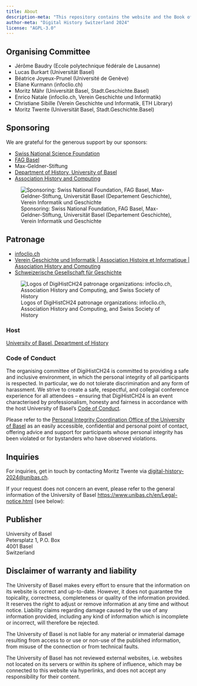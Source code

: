 ```yaml
---
title: About
description-meta: "This repository contains the website and the Book of Abstracts for the Digital History Switzerland 2024. Historical Research, Digital Literacy, and Algorithmic Criticism. The data in this repository is openly available to everyone and is intended to support reproducible research."
author-meta: "Digital History Switzerland 2024"
license: "AGPL-3.0"
---
```


## Organising Committee

- Jérôme Baudry (Ecole polytechnique fédérale de Lausanne)\
- Lucas Burkart (Universität Basel)\
- Béatrice Joyeux-Prunel (Université de Genève)\
- Eliane Kurmann (infoclio.ch)\
- Moritz Mähr (Universität Basel, Stadt.Geschichte.Basel)\
- Enrico Natale (infoclio.ch, Verein Geschichte und Informatik)\
- Christiane Sibille (Verein Geschichte und Informatik, ETH Library)\
- Moritz Twente (Universität Basel, Stadt.Geschichte.Basel)

## Sponsoring

We are grateful for the generous support by our sponsors:

- [Swiss National Science Foundation](https://data.snf.ch/grants/grant/228741)\
- [FAG Basel](https://fag-basel.ch/)\
- Max-Geldner-Stiftung\
- [Department of History, University of Basel](https://dg.philhist.unibas.ch/en/)\
- [Association History and Computing](https://ahc-ch.ch/)

![Sponsoring: Swiss National Foundation, FAG Basel, Max-Geldner-Stiftung, Universität Basel (Departement Geschichte), Verein Informatik und Geschichte](images/sponsoring_logos.png)

## Patronage

- [infoclio.ch](https://www.infoclio.ch/en "Homepage infoclio")\
- [Verein Geschichte und Informatik \| Association Histoire et Informatique \| Association History and Computing](https://ahc-ch.ch/ "Homepage G&I")\
- [Schweizerische Gesellschaft für Geschichte](https://www.sgg-ssh.ch/ "Homepage SGG")

![Logos of DigiHistCH24 patronage organizations: infoclio.ch, Association History and Computing, and Swiss Society of History](images/patronage_logos.png)

### Host

[University of Basel, Department of History](https://dg.philhist.unibas.ch/en/)

### Code of Conduct

The organising committee of DigiHistCH24 is committed to providing a safe and inclusive environment, in which the personal integrity of all participants is respected. In particular, we do not tolerate discrimination and any form of harassment. We strive to create a safe, respectful, and collegial conference experience for all attendees – ensuring that DigiHistCH24 is an event characterised by professionalism, honesty and fairness in accordance with the host University of Basel's [Code of Conduct](https://www.unibas.ch/en/University/Administration-Services/Vice-President-s-Office-for-People-and-Culture/Culture-Diversity-and-Leadership-Development/Personal-Integrity/Code-of-Conduct.html).

Please refer to the [Personal Integrity Coordination Office of the University of Basel](https://www.unibas.ch/en/University/Administration-Services/Vice-President-s-Office-for-People-and-Culture/Culture-Diversity-and-Leadership-Development/Personal-Integrity.html) as an easily accessible, confidential and personal point of contact, offering advice and support for participants whose personal integrity has been violated or for bystanders who have observed violations.

## Inquiries

For inquiries, get in touch by contacting Moritz Twente via [digital-history-2024\@unibas.ch](mailto:digital-history-2024@unibas.ch).

If your request does not concern an event, please refer to the general information of the University of Basel <https://www.unibas.ch/en/Legal-notice.html> (see below):

## Publisher

University of Basel\
Petersplatz 1, P.O. Box\
4001 Basel\
Switzerland

## Disclaimer of warranty and liability

The University of Basel makes every effort to ensure that the information on its website is correct and up-to-date. However, it does not guarantee the topicality, correctness, completeness or quality of the information provided. It reserves the right to adjust or remove information at any time and without notice. Liability claims regarding damage caused by the use of any information provided, including any kind of information which is incomplete or incorrect, will therefore be rejected.

The University of Basel is not liable for any material or immaterial damage resulting from access to or use or non-use of the published information, from misuse of the connection or from technical faults.

The University of Basel has not reviewed external websites, i.e. websites not located on its servers or within its sphere of influence, which may be connected to this website via hyperlinks, and does not accept any responsibility for their content.
